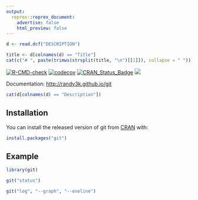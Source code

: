 ```yaml
---
output:
  reprex::reprex_document:
    advertise: false
    html_preview: false
---
```


<!-- README.md is generated from README.Rmd. Please edit that file -->


```r
d <- read.dcf("DESCRIPTION")
```

```r
title <- d[colnames(d) == "Title"]
cat(c("# ", paste(trimws(strsplit(title, "\n")[[1]]), collapse = " ")))
```

<!-- badges: start -->
[![R-CMD-check](https://github.com/randy3k/git/workflows/R-CMD-check/badge.svg)](https://github.com/randy3k/git/actions)
[![codecov](https://codecov.io/gh/randy3k/git/branch/master/graph/badge.svg)](https://codecov.io/gh/randy3k/git)
[![CRAN\_Status\_Badge](http://www.r-pkg.org/badges/version/git)](https://cran.r-project.org/package=git)
[![](http://cranlogs.r-pkg.org/badges/grand-total/git)](https://cran.r-project.org/package=git)
<!-- badges: end -->

Documentation: [http://randy3k.github.io/git](https://randy3k.github.io/git)

```r
cat(d[colnames(d) == "Description"])
```

## Installation

You can install the released version of git from [CRAN](https://CRAN.R-project.org) with:

``` r
install.packages("git")
```

## Example

```r
library(git)

git("status")

git("log", "--graph", "--oneline")
```
